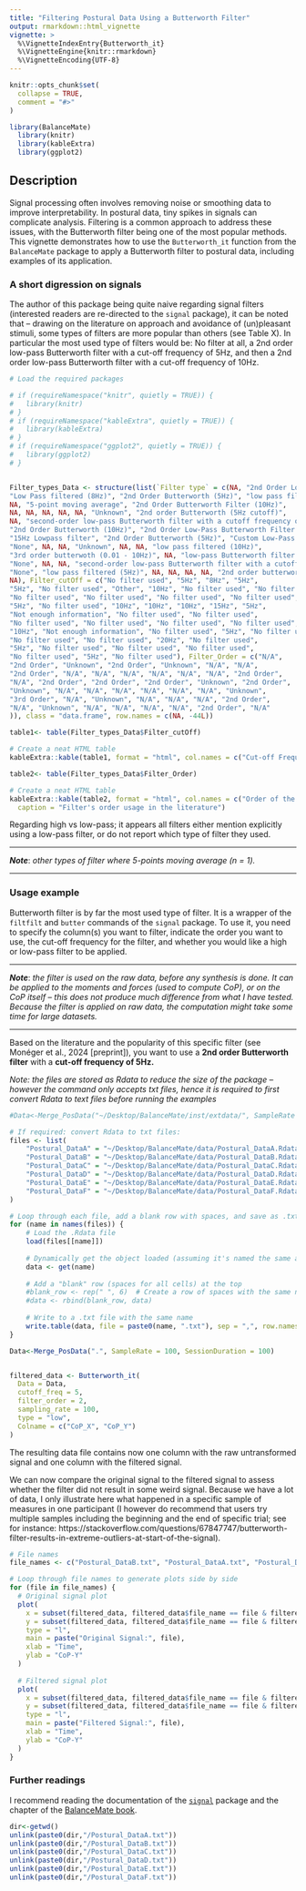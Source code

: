```yaml
---
title: "Filtering Postural Data Using a Butterworth Filter"
output: rmarkdown::html_vignette
vignette: >
  %\VignetteIndexEntry{Butterworth_it}
  %\VignetteEngine{knitr::rmarkdown}
  %\VignetteEncoding{UTF-8}
---
```


```r
knitr::opts_chunk$set(
  collapse = TRUE,
  comment = "#>"
)
```

```r
library(BalanceMate)
  library(knitr)
  library(kableExtra)
  library(ggplot2)

```

## Description

Signal processing often involves removing noise or smoothing data to improve interpretability. In postural data, tiny spikes in signals can complicate analysis. Filtering is a common approach to address these issues, with the Butterworth filter being one of the most popular methods.
This vignette demonstrates how to use the `Butterworth_it` function from the `BalanceMate` package to apply a Butterworth filter to postural data, including examples of its application.


### A short digression on signals

The author of this package being quite naive regarding signal filters (interested readers are re-directed to the `signal` package), it can be noted that -- drawing on the literature on approach and avoidance of (un)pleasant stimuli, some types of filters are more popular than others (see Table X). In particular the most used type of filters would be: No filter at all, a 2nd order low-pass Butterworth filter with a cut-off frequency of 5Hz, and then a 2nd order low-pass Butterworth filter with a cut-off frequency of 10Hz.


```r
# Load the required packages

# if (requireNamespace("knitr", quietly = TRUE)) {
#   library(knitr)
# }
# if (requireNamespace("kableExtra", quietly = TRUE)) {
#   library(kableExtra)
# }
# if (requireNamespace("ggplot2", quietly = TRUE)) {
#   library(ggplot2)
# }


Filter_types_Data <- structure(list(`Filter type` = c(NA, "2nd Order Low-Pass Butterworth Filter (5Hz)", 
"Low Pass filtered (8Hz)", "2nd Order Butterworth (5Hz)", "low pass filtered (5Hz)", 
NA, "5-point moving average", "2nd Order Butterworth Filter (10Hz)", 
NA, NA, NA, NA, NA, "Unknown", "2nd order Butterworth (5Hz cutoff)", 
NA, "second-order low-pass Butterworth filter with a cutoff frequency of 10Ã\u008a Hz", 
"2nd Order Butterworth (10Hz)", "2nd Order Low-Pass Butterworth Filter (10Hz)", 
"15Hz Lowpass filter", "2nd Order Butterworth (5Hz)", "Custom Low-Pass filter", 
"None", NA, NA, "Unknown", NA, NA, "low pass filtered (10Hz)", 
"3rd order butterwoth (0.01 - 10Hz)", NA, "low-pass Butterworth filter (cut-off frequency: 5 Hz", 
"None", NA, NA, "second-order low-pass Butterworth filter with a cutoff frequency of 20Ã\u008a Hz", 
"None", "low pass filtered (5Hz)", NA, NA, NA, NA, "2nd order butterworth low pass filter 5Hz", 
NA), Filter_cutOff = c("No filter used", "5Hz", "8Hz", "5Hz", 
"5Hz", "No filter used", "Other", "10Hz", "No filter used", "No filter used", 
"No filter used", "No filter used", "No filter used", "No filter used", 
"5Hz", "No filter used", "10Hz", "10Hz", "10Hz", "15Hz", "5Hz", 
"Not enough information", "No filter used", "No filter used", 
"No filter used", "No filter used", "No filter used", "No filter used", 
"10Hz", "Not enough information", "No filter used", "5Hz", "No filter used", 
"No filter used", "No filter used", "20Hz", "No filter used", 
"5Hz", "No filter used", "No filter used", "No filter used", 
"No filter used", "5Hz", "No filter used"), Filter_Order = c("N/A", 
"2nd Order", "Unknown", "2nd Order", "Unknown", "N/A", "N/A", 
"2nd Order", "N/A", "N/A", "N/A", "N/A", "N/A", "N/A", "2nd Order", 
"N/A", "2nd Order", "2nd Order", "2nd Order", "Unknown", "2nd Order", 
"Unknown", "N/A", "N/A", "N/A", "N/A", "N/A", "N/A", "Unknown", 
"3rd Order", "N/A", "Unknown", "N/A", "N/A", "N/A", "2nd Order", 
"N/A", "Unknown", "N/A", "N/A", "N/A", "N/A", "2nd Order", "N/A"
)), class = "data.frame", row.names = c(NA, -44L))

table1<- table(Filter_types_Data$Filter_cutOff)

# Create a neat HTML table
kableExtra::kable(table1, format = "html", col.names = c("Cut-off Frequency used", "Number of papers"), table.attr = "style='width:50%;'", caption = "Cut-Off Frequency usage in the literature")

table2<- table(Filter_types_Data$Filter_Order)

# Create a neat HTML table
kableExtra::kable(table2, format = "html", col.names = c("Order of the filter used", "Number of papers"), table.attr = "style='width:50%;'" , 
  caption = "Filter's order usage in the literature")

```

Regarding high vs low-pass; it appears all filters either mention explicitly using a low-pass filter, or do not report which type of filter they used.

___

***Note***: *other types of filter where 5-points moving average (n = 1).*

___

### Usage example

Butterworth filter is by far the most used type of filter. It is a wrapper of the `filtfilt` and `butter` commands of the `signal` package. To use it, you need to specify the column(s) you want to filter, indicate the order you want to use, the cut-off frequency for the filter, and whether you would like a high or low-pass filter to be applied.

___

***Note***: *the filter is used on the raw data, before any synthesis is done. It can be applied to the moments and forces (used to compute CoP), or on the CoP itself -- this does not produce much difference from what I have tested. Because the filter is applied on raw data, the computation might take some time for large datasets.*

___


Based on the literature and the popularity of this specific filter (see Monéger et al., 2024 [preprint]), you want to use a **2nd order Butterworth filter** with a **cut-off frequency of 5Hz.**

*Note: the files are stored as Rdata to reduce the size of the package -- however the command only accepts txt files, hence it is required to first convert Rdata to text files before running the examples*

```r
#Data<-Merge_PosData("~/Desktop/BalanceMate/inst/extdata/", SampleRate = 100, SessionDuration = 100)

# If required: convert Rdata to txt files:
files <- list(
    "Postural_DataA" = "~/Desktop/BalanceMate/data/Postural_DataA.Rdata",
    "Postural_DataB" = "~/Desktop/BalanceMate/data/Postural_DataB.Rdata",
    "Postural_DataC" = "~/Desktop/BalanceMate/data/Postural_DataC.Rdata",
    "Postural_DataD" = "~/Desktop/BalanceMate/data/Postural_DataD.Rdata",
    "Postural_DataE" = "~/Desktop/BalanceMate/data/Postural_DataE.Rdata",
    "Postural_DataF" = "~/Desktop/BalanceMate/data/Postural_DataF.Rdata"
)

# Loop through each file, add a blank row with spaces, and save as .txt
for (name in names(files)) {
    # Load the .Rdata file
    load(files[[name]])
    
    # Dynamically get the object loaded (assuming it's named the same as the file)
    data <- get(name)
    
    # Add a "blank" row (spaces for all cells) at the top
    #blank_row <- rep(" ", 6)  # Create a row of spaces with the same number of columns
    #data <- rbind(blank_row, data)
    
    # Write to a .txt file with the same name
    write.table(data, file = paste0(name, ".txt"), sep = ",", row.names = FALSE, col.names = FALSE, quote = FALSE)
}

Data<-Merge_PosData(".", SampleRate = 100, SessionDuration = 100)


filtered_data <- Butterworth_it(
  Data = Data,
  cutoff_freq = 5,
  filter_order = 2,
  sampling_rate = 100,
  type = "low",
  Colname = c("CoP_X", "CoP_Y")
)

```

The resulting data file contains now one column with the raw untransformed signal and one column with the filtered signal.

We can now compare the original signal to the filtered signal to assess whether the filter did not result in some weird signal. Because we have a lot of data, I only illustrate here what happened in a specific sample of measures in one participant (I however do recommend that users try multiple samples including the beginning and the end of specific trial; see for instance: https://stackoverflow.com/questions/67847747/butterworth-filter-results-in-extreme-outliers-at-start-of-the-signal).


```r
# File names
file_names <- c("Postural_DataB.txt", "Postural_DataA.txt", "Postural_DataD.txt")

# Loop through file names to generate plots side by side
for (file in file_names) {
  # Original signal plot
  plot(
    x = subset(filtered_data, filtered_data$file_name == file & filtered_data$Time > 30 & filtered_data$Time < 32)$Time,
    y = subset(filtered_data, filtered_data$file_name == file & filtered_data$Time > 30 & filtered_data$Time < 32)$CoP_Y,
    type = "l",
    main = paste("Original Signal:", file),
    xlab = "Time",
    ylab = "CoP-Y"
  )
  
  # Filtered signal plot
  plot(
    x = subset(filtered_data, filtered_data$file_name == file & filtered_data$Time > 30 & filtered_data$Time < 32)$Time,
    y = subset(filtered_data, filtered_data$file_name == file & filtered_data$Time > 30 & filtered_data$Time < 32)$CoP_Y_filtered,
    type = "l",
    main = paste("Filtered Signal:", file),
    xlab = "Time",
    ylab = "CoP-Y"
  )
}

```

### Further readings

I recommend reading the documentation of the [`signal`](https://cran.r-project.org/web/packages/signal/index.html) package and the chapter of the [BalanceMate book](https://jeanmoneger.com/book/pre-processing).



```r
dir<-getwd()
unlink(paste0(dir,"/Postural_DataA.txt"))
unlink(paste0(dir,"/Postural_DataB.txt"))
unlink(paste0(dir,"/Postural_DataC.txt"))
unlink(paste0(dir,"/Postural_DataD.txt"))
unlink(paste0(dir,"/Postural_DataE.txt"))
unlink(paste0(dir,"/Postural_DataF.txt"))

```


